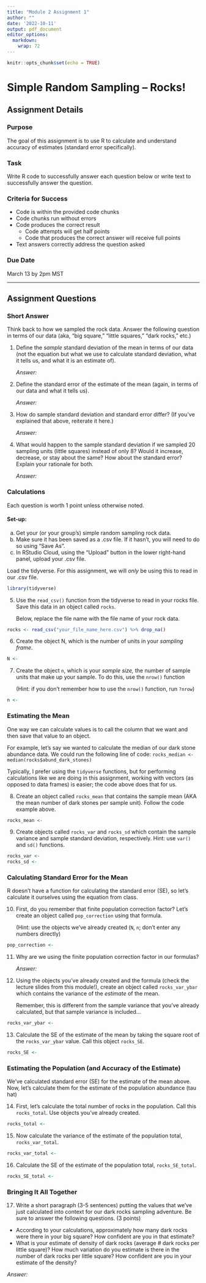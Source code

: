 ```yaml
---
title: "Module 2 Assignment 1"
author: ""
date: '2022-10-11'
output: pdf_document
editor_options: 
  markdown: 
    wrap: 72
---
```


```r
knitr::opts_chunk$set(echo = TRUE)
```

# Simple Random Sampling -- Rocks!

## Assignment Details

### Purpose

The goal of this assignment is to use R to calculate and understand
accuracy of estimates (standard error specifically).

### Task

Write R code to successfully answer each question below or write text to
successfully answer the question.

### Criteria for Success

-   Code is within the provided code chunks
-   Code chunks run without errors
-   Code produces the correct result
    -   Code attempts will get half points
    -   Code that produces the correct answer will receive full points
-   Text answers correctly address the question asked

### Due Date

March 13 by 2pm MST

------------------------------------------------------------------------

## Assignment Questions

### Short Answer

Think back to how we sampled the rock data. Answer the following
question in terms of our data (aka, "big square," "little squares,"
"dark rocks," etc.)

1.  Define the *sample* standard deviation of the mean in terms of our
    data (not the equation but what we use to calculate standard
    deviation, what it tells us, and what it is an estimate of).

    *Answer:*

2.  Define the standard error of the estimate of the mean (again, in
    terms of our data and what it tells us).

    *Answer:*

3.  How do sample standard deviation and standard error differ? (If
    you've explained that above, reiterate it here.)

    *Answer:*

4.  What would happen to the sample standard deviation if we sampled 20
    sampling units (little squares) instead of only 8? Would it
    increase, decrease, or stay about the same? How about the standard
    error? Explain your rationale for both.

    *Answer:*

### Calculations

Each question is worth 1 point unless otherwise noted.

#### Set-up:

(a) Get your (or your group's) simple random sampling rock data.
(b) Make sure it has been saved as a .csv file. If it hasn't, you will
    need to do so using "Save As".
(c) In RStudio Cloud, using the "Upload" button in the lower right-hand
    panel, upload your .csv file.

Load the tidyverse. For this assignment, we will *only* be using this to
read in our .csv file.

```r
library(tidyverse)
```

5.  Use the `read_csv()` function from the tidyverse to read in your
    rocks file. Save this data in an object called `rocks`.

    Below, replace the file name with the file name of your rock data.

```r
rocks <- read_csv("your_file_name_here.csv") %>% drop_na()
```

6.  Create the object N, which is the number of units in your *sampling
    frame*.

```r
N <- 
```

7.  Create the object `n`, which is your *sample size,* the number of
    sample units that make up your sample. To do this, use the `nrow()`
    function

    (Hint: if you don't remember how to use the `nrow()` function, run
    `?nrow`)

```r
n <- 
```

### Estimating the Mean

One way we can calculate values is to call the column that we want and
then save that value to an object.

For example, let's say we wanted to calculate the median of our dark
stone abundance data. We could run the following line of code:
`rocks_median <- median(rocks$abund_dark_stones)`

Typically, I prefer using the `tidyverse` functions, but for performing
calculations like we are doing in this assignment, working with vectors
(as opposed to data frames) is easier; the code above does that for us.

8.  Create an object called `rocks_mean` that contains the sample mean
    (AKA the mean number of dark stones per sample unit). Follow the
    code example above.

```r
rocks_mean <- 
```

9.  Create objects called `rocks_var` and `rocks_sd` which contain the
    sample variance and sample standard deviation, respectively. Hint:
    use `var()` and `sd()` functions.

```r
rocks_var <- 
rocks_sd <- 
```

### Calculating Standard Error for the Mean

R doesn't have a function for calculating the standard error (SE), so
let's calculate it ourselves using the equation from class.

10. First, do you remember that finite population correction factor?
    Let's create an object called `pop_correction` using that formula.

    (Hint: use the objects we've already created (`N`, `n`; don't enter
    any numbers directly)

```r
pop_correction <- 
```

11. Why are we using the finite population correction factor in our
    formulas?

    *Answer:*

12. Using the objects you've already created and the formula (check the
    lecture slides from this module!), create an object called
    `rocks_var_ybar` which contains the variance of the *estimate* of
    the mean.

    Remember, this is different from the sample variance that you've
    already calculated, but that sample variance is included...

```r
rocks_var_ybar <- 
```

13. Calculate the SE of the estimate of the mean by taking the square
    root of the `rocks_var_ybar` value. Call this object `rocks_SE`.

```r
rocks_SE <- 
```

### Estimating the Population (and Accuracy of the Estimate)

We've calculated standard error (SE) for the estimate of the mean above.
Now, let's calculate them for the estimate of the population abundance
(tau hat)

14. First, let's calculate the total number of rocks in the population.
    Call this `rocks_total`. Use objects you've already created.

```r
rocks_total <- 
```

15. Now calculate the variance of the estimate of the population total,
    `rocks_var_total`.

```r
rocks_var_total <- 
```

16. Calculate the SE of the estimate of the population total,
    `rocks_SE_total`.

```r
rocks_SE_total <- 
```

### Bringing It All Together

17. Write a short paragraph (3-5 sentences) putting the values that
    we've just calculated into context for our dark rocks sampling
    adventure. Be sure to answer the following questions. (3 points)

-   According to your calculations, approximately how many dark rocks
    were there in your big square? How confident are you in that
    estimate?
-   What is your estimate of density of dark rocks (average \# dark
    rocks per little square)? How much variation do you estimate is
    there in the number of dark rocks per little square? How confident
    are you in your estimate of the density?

*Answer:*

